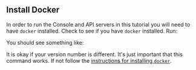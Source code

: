 
## Install Docker

In order to run the Console and API servers in this tutorial you will need to have `docker` installed.
Check to see if you have `docker` installed. Run:

<TerminalCommand code="docker --version" />

You should see something like:

<DockerVersionOutput />

It is okay if your version number is different. It's just important that this command works.
If not follow the [instructions for installing `docker`][install docker].

[install docker]: https://docs.docker.com/get-docker/